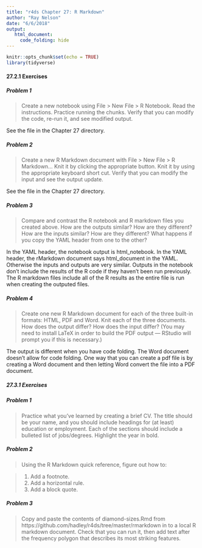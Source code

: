 ```yaml
---
title: "r4ds Chapter 27: R Markdown"
author: "Ray Nelson"
date: "6/6/2018"
output:
   html_document:
     code_folding: hide
---
```


```r
knitr::opts_chunk$set(echo = TRUE)
library(tidyverse)
```

#### 27.2.1 Exercises

##### Problem 1  

>Create a new notebook using File > New File > R Notebook. Read the instructions. Practice running the chunks. Verify that you can modify the code, re-run it, and see modified output.  

See the file in the Chapter 27 directory.

##### Problem 2  
>Create a new R Markdown document with File > New File > R Markdown… Knit it by clicking the appropriate button. Knit it by using the appropriate keyboard short cut. Verify that you can modify the input and see the output update.  

See the file in the Chapter 27 directory.

##### Problem 3  
>Compare and contrast the R notebook and R markdown files you created above. How are the outputs similar? How are they different? How are the inputs similar? How are they different? What happens if you copy the YAML header from one to the other?  

In the YAML header, the notebook output is html_notebook. In the YAML header, the rMarkdown document says html_document in the YAML. Otherwise the inputs and outputs are very similar. Outputs in the notebook don't include the results of the R code if they haven't been run previously. The R markdown files include all of the R results as the entire file is run when creating the outputed files.

##### Problem 4  
>Create one new R Markdown document for each of the three built-in formats: HTML, PDF and Word. Knit each of the three documents. How does the output differ? How does the input differ? (You may need to install LaTeX in order to build the PDF output — RStudio will prompt you if this is necessary.)  

The output is different when you have code folding. The Word document doesn't allow for code folding. One way that you can create a pdf file is by creating a Word document and then letting Word convert the file into a PDF document.

##### 27.3.1 Exercises

##### Problem 1   
>Practice what you’ve learned by creating a brief CV. The title should be your name, and you should include headings for (at least) education or employment. Each of the sections should include a bulleted list of jobs/degrees. Highlight the year in bold.

##### Problem 2  

>Using the R Markdown quick reference, figure out how to:

>1. Add a footnote.
2. Add a horizontal rule.
3. Add a block quote.  

##### Problem 3  

>Copy and paste the contents of diamond-sizes.Rmd from https://github.com/hadley/r4ds/tree/master/rmarkdown in to a local R markdown document. Check that you can run it, then add text after the frequency polygon that describes its most striking features.

